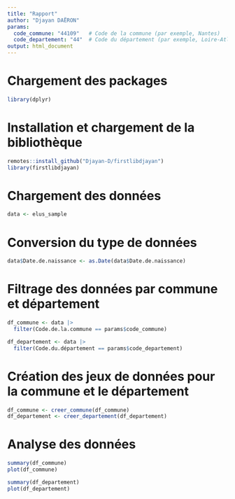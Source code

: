```yaml
---
title: "Rapport"
author: "Djayan DAËRON"
params:
  code_commune: "44109"   # Code de la commune (par exemple, Nantes)
  code_departement: "44"  # Code du département (par exemple, Loire-Atlantique)
output: html_document
---
```


# Chargement des packages
```r
library(dplyr)
```

# Installation et chargement de la bibliothèque
```r
remotes::install_github("Djayan-D/firstlibdjayan")
library(firstlibdjayan)
```

# Chargement des données
```r
data <- elus_sample
```

# Conversion du type de données
```r
data$Date.de.naissance <- as.Date(data$Date.de.naissance)
```

# Filtrage des données par commune et département
```r
df_commune <- data |> 
  filter(Code.de.la.commune == params$code_commune)

df_departement <- data |> 
  filter(Code.du.département == params$code_departement)
```

# Création des jeux de données pour la commune et le département
```r
df_commune <- creer_commune(df_commune)
df_departement <- creer_departement(df_departement)
```

# Analyse des données
```r
summary(df_commune)
plot(df_commune)

summary(df_departement)
plot(df_departement)
```